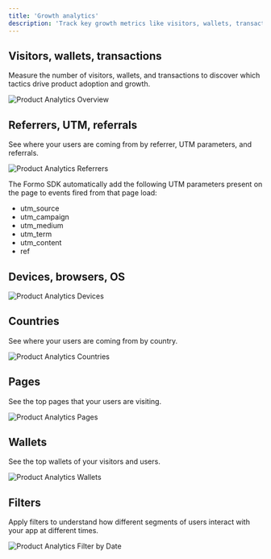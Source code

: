 ```yaml
---
title: 'Growth analytics'
description: 'Track key growth metrics like visitors, wallets, transactions, and user acquisition channels to understand your product performance.'
---
```


## Visitors, wallets, transactions

Measure the number of visitors, wallets, and transactions
to discover which tactics drive product adoption and growth.

<Frame caption="Track your visitors, wallets, and transactions.">
	<img src="/images/dapp-analytics-overview.png" alt="Product Analytics Overview" />
</Frame>

## Referrers, UTM, referrals

See where your users are coming from by referrer, UTM parameters, and referrals. 

<Frame caption="Understand where your users are coming from.">
    <img src="/images/dapp-analytics-referrers.png" alt="Product Analytics Referrers" />
</Frame>

The Formo SDK automatically add the following UTM parameters present on the page to events fired from that page load:

- utm_source
- utm_campaign
- utm_medium
- utm_term
- utm_content
- ref

## Devices, browsers, OS

<Frame caption="Understand what devices, browers, and operating system users are on.">
	<img src="/images/dapp-analytics-devices.png" alt="Product Analytics Devices" />
</Frame>

## Countries

See where your users are coming from by country. 

<Frame caption="Understand where your users are coming from.">
	<img src="/images/dapp-analytics-countries.png" alt="Product Analytics Countries" />
</Frame>

## Pages

See the top pages that your users are visiting.

<Frame caption="Understand what users are seeing on your site or dapp.">
	<img src="/images/dapp-analytics-pages.png" alt="Product Analytics Pages" />
</Frame>

## Wallets

See the top wallets of your visitors and users.

<Frame caption="Understand what wallets are being used on your dapp.">
	<img src="/images/dapp-analytics-wallets.png" alt="Product Analytics Wallets" />
</Frame>

## Filters

Apply filters to understand how different segments of users interact with your app at different times.

<Frame caption="Filter and search data at different points in time, from last week to last year.">
	<img src="/images/dapp-analytics-datetime.png" alt="Product Analytics Filter by Date" />
</Frame>